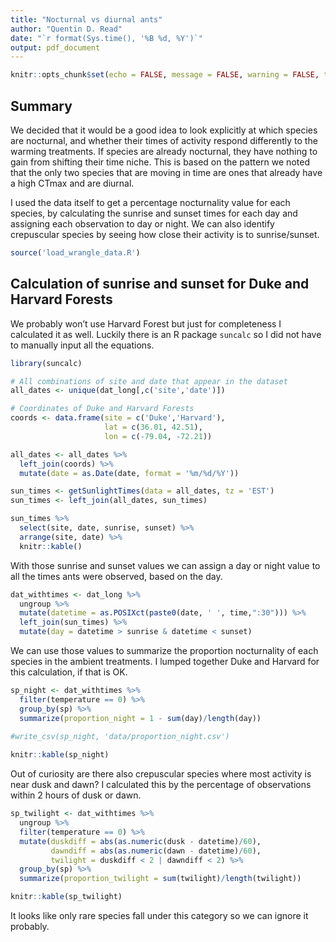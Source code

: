 ```yaml
---
title: "Nocturnal vs diurnal ants"
author: "Quentin D. Read"
date: "`r format(Sys.time(), '%B %d, %Y')`"
output: pdf_document
---
```


```r
knitr::opts_chunk$set(echo = FALSE, message = FALSE, warning = FALSE, tidy = FALSE)
```

## Summary

We decided that it would be a good idea to look explicitly at which species are nocturnal, and whether their times of activity respond differently to the warming treatments. If species are already nocturnal, they have nothing to gain from shifting their time niche. This is based on the pattern we noted that the only two species that are moving in time are ones that already have a high CTmax and are diurnal. 

I used the data itself to get a percentage nocturnality value for each species, by calculating the sunrise and sunset times for each day and assigning each observation to day or night. We can also identify crepuscular species by seeing how close their activity is to sunrise/sunset.

```r
source('load_wrangle_data.R')
```

## Calculation of sunrise and sunset for Duke and Harvard Forests

We probably won't use Harvard Forest but just for completeness I calculated it as well. Luckily there is an R package `suncalc` so I did not have to manually input all the equations.

```r
library(suncalc)

# All combinations of site and date that appear in the dataset
all_dates <- unique(dat_long[,c('site','date')])

# Coordinates of Duke and Harvard Forests
coords <- data.frame(site = c('Duke','Harvard'),
                     lat = c(36.01, 42.51),
                     lon = c(-79.04, -72.21))

all_dates <- all_dates %>%
  left_join(coords) %>%
  mutate(date = as.Date(date, format = '%m/%d/%Y'))

sun_times <- getSunlightTimes(data = all_dates, tz = 'EST')
sun_times <- left_join(all_dates, sun_times)

sun_times %>%
  select(site, date, sunrise, sunset) %>%
  arrange(site, date) %>%
  knitr::kable()
```

With those sunrise and sunset values we can assign a day or night value to all the times ants were observed, based on the day.

```r
dat_withtimes <- dat_long %>%
  ungroup %>%
  mutate(datetime = as.POSIXct(paste0(date, ' ', time,":30"))) %>%
  left_join(sun_times) %>%
  mutate(day = datetime > sunrise & datetime < sunset)
```

We can use those values to summarize the proportion nocturnality of each species in the ambient treatments. I lumped together Duke and Harvard for this calculation, if that is OK.

```r
sp_night <- dat_withtimes %>%
  filter(temperature == 0) %>%
  group_by(sp) %>%
  summarize(proportion_night = 1 - sum(day)/length(day))
  
#write_csv(sp_night, 'data/proportion_night.csv')

knitr::kable(sp_night)
```

Out of curiosity are there also crepuscular species where most activity is near dusk and dawn? I calculated this by the percentage of observations within 2 hours of dusk or dawn.

```r
sp_twilight <- dat_withtimes %>%
  ungroup %>%
  filter(temperature == 0) %>%
  mutate(duskdiff = abs(as.numeric(dusk - datetime)/60),
         dawndiff = abs(as.numeric(dawn - datetime)/60),
         twilight = duskdiff < 2 | dawndiff < 2) %>%
  group_by(sp) %>%
  summarize(proportion_twilight = sum(twilight)/length(twilight))

knitr::kable(sp_twilight)
```

It looks like only rare species fall under this category so we can ignore it probably.